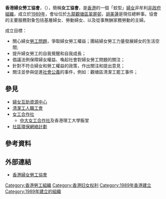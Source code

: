 {{expand|time=2014-12-18T02:09:34+00:00}}
'''香港婦女勞工協會'''，（{{lang-en|Hong Kong Women Workers' Association}}），簡稱'''女工協會'''，是[[香港|香港]]的一個「蚊型」{{r|inmediahk}}[[婦女|婦女]]非牟利[[非政府組織|非政府組織]]，成立於[[1989年|1989年]]，會址位於[[九龍|九龍]][[觀塘區|觀塘區]][[翠屏邨|翠屏邨]]，[[胡美蓮|胡美蓮]]是現任總幹事{{r|inmediahk}}。協會的主要服務對象包括基層婦女、勞動婦女、以及從事無酬家務勞動的主婦{{r|hksyu|nownews}}。

成立目標：
*關心婦女[[勞工問題|勞工問題]]，爭取婦女勞工權益；團結婦女勞工力量發展婦女的生活空間;
*提升婦女勞工的自我覺醒和自我成長；
*倡議法例保障婦女權益、喚起社會對婦女勞工問題的關注；
*針對不符合婦女和勞工權益的政策，作出關注和提出意見；
*關注並參與促進[[社會公義|社會公義]]的事件，例如：觀塘區清潔工罷工事件{{r|hk01-20180806}}；

==參見==
*[[婦女互助資源中心|婦女互助資源中心]]
*[[清潔工人職工會|清潔工人職工會]]
*[[女工合作社|女工合作社]]
**[[中大女工合作社|中大女工合作社]]及香港理工大學飯堂{{r|inmediahk}}
*[[社區環保網絡計劃|社區環保網絡計劃]]

==參考資料==
{{reflist |refs=
<ref name="hk01-20180806">{{cite news
 |url=https://www.hk01.com/%E7%A4%BE%E6%9C%83%E6%96%B0%E8%81%9E/219340/%E8%A7%80%E5%A1%98%E6%B8%85%E6%BD%94%E5%B7%A5%E7%BD%B7%E5%B7%A5-%E5%B7%A5%E4%BA%BA%E5%98%86%E9%A3%B2%E5%95%96%E6%B0%B4%E4%B9%9F%E8%A2%AB%E6%81%90%E5%9A%87%E6%89%A3%E9%8C%A2-%E9%A3%9F%E7%92%B0%E7%BD%B2%E7%95%B6%E6%88%91%E5%93%8B%E4%BF%82%E7%8B%97
 |author=王潔恩
 |title=觀塘清潔工罷工　工人嘆飲啖水也被恐嚇扣錢：食環署當我哋係狗！
 |publisher=[[香港01|香港01]]
 |date=2018-08-06 |access-date=2018-08-06 |language=zh-hant }}</ref>
<ref name="hksyu">{{cite news
 |url=http://jmc.hksyu.edu/shuo/?p=9603 |deadurl=no
 |title=團體斥財案忽視婦女需要 |language=zh-hant }}</ref>
<ref name="inmediahk">{{cite news
 |url=http://www.inmediahk.net/node/1031577
 |author=[http://www.inmediahk.net/user/145092/post 阿離]
 |title=築路的人——專訪女工會總幹事胡美蓮（女工會系列之一）
 |publisher=[[獨立媒體_(香港)|香港獨立媒體]]
 |date=2015-02-16 |access-date=2018-08-06 |language=zh-hant }}</ref>
<ref name="nownews">{{cite news
 |url=http://news.now.com/home/local/player?newsId=52333 
 |title=婦女勞工協會：男士三天侍產假不足夠
 |publisher=[[NOW新聞|NOW新聞]] |language=zh-yue }}</ref>
}}

==外部連結==
* [http://www.hkwwa.org.hk/ 香港婦女勞工協會]

[[Category:香港勞工組織|Category:香港勞工組織]]
[[Category:香港妇女权利|Category:香港妇女权利]]
[[Category:1989年香港建立|Category:1989年香港建立]]
[[Category:1989年建立的組織|Category:1989年建立的組織]]
{{hk-org-stub}}